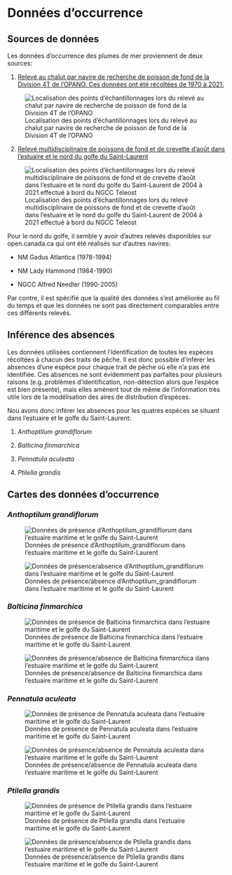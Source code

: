 # Données d'occurrence {#sec-occ}

## Sources de données

Les données d'occurrence des plumes de mer proviennent de deux sources: 

1. [Relevé au chalut par navire de recherche de poisson de fond de la Division 4T de l'OPANO. Ces données ont été récoltées de 1970 à 2021.](https://open.canada.ca/data/fr/dataset/1989de32-bc5d-c696-879c-54d422438e64)

![Localisation des points d'échantillonnages lors du relevé au chalut par navire de recherche de poisson de fond de la Division 4T de l'OPANO](figures/sampling_4t.png){#fig-4t}

2. [Relevé multidisciplinaire de poissons de fond et de crevette d'août dans l'estuaire et le nord du golfe du Saint-Laurent](https://open.canada.ca/data/fr/dataset/40381c35-4849-4f17-a8f3-707aa6a53a9d)

![Localisation des points d'échantillonnages lors du relevé multidisciplinaire de poissons de fond et de crevette d'août dans l'estuaire et le nord du golfe du Saint-Laurent de 2004 à 2021 effectué à bord du NGCC Teleost](figures/sampling_teleost.png){#fig-teleost}

Pour le nord du golfe, il semble y avoir d'autres relevés disponibles sur open.canada.ca qui ont été réalisés sur d'autres navires:

- NM Gadus Atlantica (1978-1994)

- NM Lady Hammond (1984-1990)

- NGCC Alfred Needler (1990-2005)

Par contre, il est spécifié que la qualité des données s'est améliorée au fil du temps et que les données ne sont pas directement comparables entre ces différents relevés.


## Inférence des absences {#sec-abs}

Les données utilisées contiennent l'identification de toutes les espèces récoltées à chacun des traits de pêche.
Il est donc possible d'inférer les absences d'une espèce pour chaque trait de pêche où elle n'a pas été identifiée.
Ces absences ne sont évidemment pas parfaites pour plusieurs raisons (e.g. problèmes d'identification, non-détection alors que l'espèce est bien présente), mais elles amènent tout de même de l'information très utile lors de la modélisation des aires de distribution d'espèces.

Nou avons donc inférer les absences pour les quatres espèces se situant dans l'estuaire et le golfe du Saint-Laurent:

1. *Anthoptilum grandiflorum*

2. *Balticina finmarchica*

3. *Pennatula aculeata*

4. *Ptilella grandis*


## Cartes des données d'occurrence

### *Anthoptilum grandiflorum*

::: {layout="[[100],[100]]"}

![Données de présence d'Anthoptilum_grandiflorum dans l'estuaire maritime et le golfe du Saint-Laurent](figures/presence_anthoptilum_grandiflorum.png){#fig-pres_angr}

![Données de présence/absence d'Anthoptilum_grandiflorum dans l'estuaire maritime et le golfe du Saint-Laurent](figures/presence_absence_anthoptilum_grandiflorum.png){#fig-pres_abs_angr}

:::


### *Balticina finmarchica*

::: {layout="[[100],[100]]"}

![Données de présence de Balticina finmarchica dans l'estuaire maritime et le golfe du Saint-Laurent](figures/presence_balticina_finmarchica.png){#fig-pres_bafi}

![Données de présence/absence de Balticina finmarchica dans l'estuaire maritime et le golfe du Saint-Laurent](figures/presence_absence_balticina_finmarchica.png){#fig-pres_abs_bafi}

:::


### *Pennatula aculeata*

::: {layout="[[100],[100]]"}

![Données de présence de Pennatula aculeata dans l'estuaire maritime et le golfe du Saint-Laurent](figures/presence_pennatula_aculeata.png){#fig-pres_peac}

![Données de présence/absence de Pennatula aculeata dans l'estuaire maritime et le golfe du Saint-Laurent](figures/presence_absence_pennatula_aculeata.png){#fig-pres_abs_peac}

:::


### *Ptilella grandis*

::: {layout="[[100],[100]]"}

![Données de présence de Ptilella grandis dans l'estuaire maritime et le golfe du Saint-Laurent](figures/presence_ptilella_grandis.png){#fig-pres_ptgr}

![Données de présence/absence de Ptilella grandis dans l'estuaire maritime et le golfe du Saint-Laurent](figures/presence_absence_ptilella_grandis.png){#fig-pres_abs_ptgr}

:::